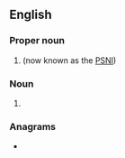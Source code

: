 {{also|rực|ruc}}
==English==

===Proper noun===
{{en-proper noun}}

# {{lb|en|historical}} {{initialism of|en|[[w:Royal Ulster Constabulary|Royal Ulster Constabulary]]|nodot=1}} (now known as the [[PSNI]])

===Noun===
{{en-noun}}

# {{lb|en|military|US}} {{initialism of|en|[[reporting]] [[unit]] [[code]]}}

===Anagrams===
* {{anagrams|en|a=cru|CRU|Cru|cru|cur}}
